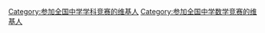 {{Userbox
  |border-c=#0000aa
  |border-s=1
  |id-c=white
  |id-fc=black
  |id-s=14
  |info-c=#ccf
  |info-fc=black
  |info-s=10
  |id       = 数学竞赛
  |info     = 该维基人在全国中学[[数学]]竞赛中荣获'''{{{1}}}'''等奖。
}}
[[Category:参加全国中学学科竞赛的维基人]]
[[Category:参加全国中学数学竞赛的维基人]]